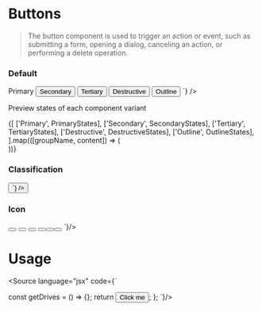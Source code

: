 
<Meta title="Components/Buttons/Introduction" />

# Buttons

> The button component is used to trigger an action or event, such as submitting a form, opening a dialog, canceling an action, or performing a delete operation.

### Default

<TabsState>
  <div id="preview" title="Preview">
    <Grid of={ButtonStories} />
  </div>
  <div id="code" title="Code Sample">
    <Source
      language="jsx"
      code={`
<Button variant="primary">Primary</Button>
<Button variant="secondary">Secondary</Button>
<Button variant="tertiary">Tertiary</Button>
<Button variant="destructive">Destructive</Button>
<Button variant="outline">Outline</Button>
      `}
    />
  </div>
</TabsState>

Preview states of each component variant

<TabsState>
  {[
    ['Primary', PrimaryStates],
    ['Secondary', SecondaryStates],
    ['Tertiary', TertiaryStates],
    ['Destructive', DestructiveStates],
    ['Outline', OutlineStates],
  ].map(([groupName, content]) => (
    <div key={groupName} id={groupName} title={groupName}>
      <Grid of={content} />
    </div>
  ))}
</TabsState>

### Classification

<TabsState>
  <div id="preview" title="Preview">
    <Grid of={ClassificationButtonStories} />
  </div>
  <div id="code" title="Code Sample">
    <Source
      language="jsx"
      code={`
<Button variant="business" />
<Button variant="personal" />
      `}
    />
  </div>
</TabsState>

### Icon

<TabsState>
  <div id="preview" title="Preview">
    <Grid of={IconButtonStories} />
  </div>
  <div id="code" title="Code Sample">
    <Source
        language="jsx"
        code={`
<Button variant="primary" iconOnly><AddICON /></Button>
<Button variant="secondary" iconOnly><AddICON /></Button>
<Button variant="tertiary" iconOnly><AddICON /></Button>
<Button variant="destructive" iconOnly><TrashICON /></Button>
<Button variant="business" iconOnly />
<Button variant="personal" iconOnly />
<Button variant="outline" iconOnly><AddICON /></Button>
`}/>

  </div>
</TabsState>

# Usage

<Source
  language="jsx"
  code={`

  const getDrives = () => {};
  return <Button onClick={getDrives} variant="primary">Click me</Button>;
};
`}/>
